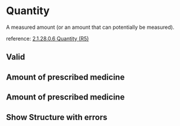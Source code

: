

<Meta of={Stories}/>

# Quantity

A measured amount (or an amount that can potentially be measured).

reference: [2.1.28.0.6 Quantity (R5)](http://hl7.org/fhir/R5/datatypes.html#quantity)

## Valid
<Canvas of={Stories.DisplayableTime}/>


## Amount of prescribed medicine
<Canvas of={Stories.AmountOfPrescribedMedicine}/>

## Amount of prescribed medicine
<Canvas of={Stories.MoneyQuantity}/>

## Show Structure with errors
<Canvas of={Stories.ShowStructWithErrors}/>
